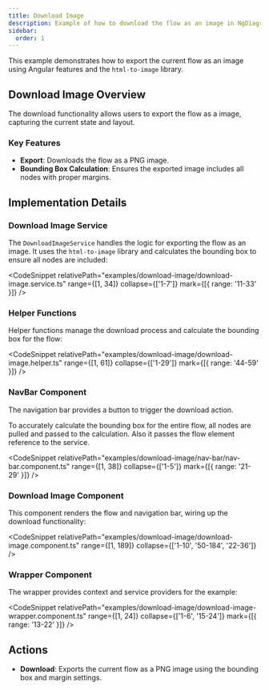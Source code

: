 ```yaml
---
title: Download Image
description: Example of how to download the flow as an image in NgDiagram
sidebar:
  order: 1
---
```



This example demonstrates how to export the current flow as an image using Angular features and the `html-to-image` library.

## Download Image Overview

The download functionality allows users to export the flow as a image, capturing the current state and layout.

### Key Features

- **Export**: Downloads the flow as a PNG image.
- **Bounding Box Calculation**: Ensures the exported image includes all nodes with proper margins.

## Implementation Details

### Download Image Service

The `DownloadImageService` handles the logic for exporting the flow as an image. It uses the `html-to-image` library and calculates the bounding box to ensure all nodes are included:

<CodeSnippet
  relativePath="examples/download-image/download-image.service.ts"
  range={[1, 34]}
  collapse={['1-7']}
  mark={[{ range: '11-33' }]}
/>

### Helper Functions

Helper functions manage the download process and calculate the bounding box for the flow:

<CodeSnippet
  relativePath="examples/download-image/download-image.helper.ts"
  range={[1, 61]}
  collapse={['1-29']}
  mark={[{ range: '44-59' }]}
/>

### NavBar Component

The navigation bar provides a button to trigger the download action.

To accurately calculate the bounding box for the entire flow, all nodes are pulled and passed to the calculation.
Also it passes the flow element reference to the service.

<CodeSnippet
  relativePath="examples/download-image/nav-bar/nav-bar.component.ts"
  range={[1, 38]}
  collapse={['1-5']}
  mark={[{ range: '21-29' }]}
/>

### Download Image Component

This component renders the flow and navigation bar, wiring up the download functionality:

<CodeSnippet
  relativePath="examples/download-image/download-image.component.ts"
  range={[1, 189]}
  collapse={['1-10', '50-184', '22-36']}
/>

### Wrapper Component

The wrapper provides context and service providers for the example:

<CodeSnippet
  relativePath="examples/download-image/download-image-wrapper.component.ts"
  range={[1, 24]}
  collapse={['1-6', '15-24']}
  mark={[{ range: '13-22' }]}
/>

## Actions

- **Download**: Exports the current flow as a PNG image using the bounding box and margin settings.

<DownloadImage />
<ExampleViewer dirName="download-image" />
